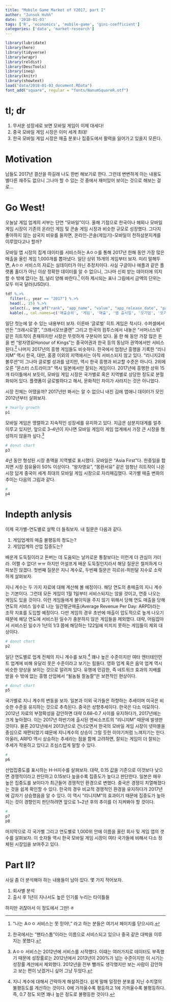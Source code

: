 ```yaml
---
title: "Mobile Game Market of Y2017, part I"
author: "Junsok Huhh"
date: '2018-01-03'
tags: ['R', 'economics', 'mobile-game', 'gini-coefficient']
categories: ['data', 'market-research']
---
```


```r
library(lubridate)
library(here)
library(tidyverse)
library(wrapr)
library(reldist) 
library(DescTools) 
library(ineq)
library(knitr)
library(showtext)
load("data/2018-01-03_document.RData") 
font_add("square", regular = "fonts/NanumSquareR.otf")
```

# tl; dr 

  1. 무서운 성장세로 보면 모바일 게임이 이제 대세다! 
  2. 중국 모바일 게임 시장은 이미 세계 최대!  
  3. 한국 모바일 게임 시장은 매출 분포나 집중도에서 활력을 잃어가고 있을지 모른다. 
  
# Motivation 

남들도 2017년 결산을 하길래 나도 한번 해보기로 한다. 그런데 변변하게 아는 내용도 별다른 재주도 없으니 그나마 할 수 있는 것 중에서 재미있어 보이는 것으로 해보는 걸로... 

# Go West!  

오늘날 게임 업계의 서부는 단연 "모바일"이다. 올해 기점으로 한국이나 해외나 모바일 게임 시장이 기존의 온라인 게임 및 콘솔 게임 시장과 비슷한 규모로 성장했다. 그다지 좋아하지 않는 삼국지 비유를 들자면, 온라인-콘솔(게임기)-모바일이 천하삼분지계를 이루었다고나 할까? 

모바일 앱 시장의 집계 데이터를 서비스하는 Aㅇㅇ를 통해 2017년 한해 동안 가장 많은 매출을 올린 게임 1,000개를 뽑아냈다. 일단 상위 15개의 게임부터 보자. 미리 말해두면, Aㅇㅇ 서비스의 자료는 실데이터가 아닌 추정치이다. 사실 구글이나 애플과 같은 플랫폼 홀더가 아닌 이상 정확한 데이터를 알 수 없으니, 그나마 신뢰 받는 데이터에 의지할 수 밖에 없다는 점, 널리 양해 바란다.[^out] 이하 제시되는 표나 그림에서 금액의 단위는 모두 미국 달러(USD)다. 

[^out]: "나는 Aㅇㅇ 서비스는 못 믿어!," 라고 하는 분들은 여기서 페이지를 닫으시라. 

```r
tdf %.>% 
  filter(., year == "2017") %.>% 
  head(., 15) %.>% 
  select(., one_of("rank", "app_name", "value", "app_release_date", "parent_company_name", "hq_country")) %.>% 
  kable(., col.names=c('매출순위', '게임', '매출', '앱 츨시일', '모기업', '모기업 국가'), caption="2017 모바일 게임 매출 순위") 
```

일단 첫눈에 알 수 있는 내용부터 보자. 이른바 '글로벌' 히트 게임은 착시다. 수퍼셀에서 만든 "크래시로열", "크래시오브클랜" 그리고 한국의 컴투스에서 내놓은 "서머너스워" 같은 히트작이 존재하지만 시장은 뚜렷하게 구분되어 있다. 올 한 해 동안 가장 많은 돈을 번 "왕자영요Honour of Kings"는 중국어권과 한국 등의 동남아 권역에서만 서비스된다.[^honor] 나머지 2017년의 흥행 게임들도 비슷하다. 한국에서 엄청난 흥행을 기록한 "리니지M" 역시 한국, 대만, 홍콩 이외의 지역에서는 아직 서비스되지 않고 있다. "리니지2레볼루션"이 그나마 글로벌 성과를 냈지만, 역시 한국 흥행과 비교할 수준은 아니다. 2위에 오른 "몬스터 스트라이크" 역시 일본에서만 잘되는 게임이다. 2017년에 흥행한 상위 15개 타이틀에서 보듯이, 모바일 게임 시장은 국가별로 혹은 지역별로 상당한 정도로 분절화되어 있다. 플랫폼이 글로벌하다고 해서, 문화적인 차이가 사라지는 것은 아니었다.  

[^honor]: 한국에서는 "팬타스톰"이라는 이름으로 서비스되고 있으나 중국 같은 대박을 이루지는 못했다.

시장 전체는 어땠을까? 2017년만 봐서는 알 수 없으니 내친 김에 앱애니 데이터가 모인 2012년부터 살펴보자. 

```r
# Yearly growth 
p1
```

모바일 게임은 맹렬하고 지속적인 성장세를 유지하고 있다. 지금은 삼분지대계를 얼추 이루고 있지만, 앞으로 3--4년이 지나면 모바일 게임이 게임 업계에서 가장 큰 시장을 형성하지 않을까 싶다.[^caution] 

[^caution]: Aㅇㅇ 서비스는 2012년에 서비스를 시작했다. 이떄는 여러가지로 데이터도 부족했기 때문에 성장률로는 2012년에서 2013년이 200%가 넘는 수준이지만 이 시기는 성장률 계산에서 제외했다. 2012년을 전부 뺄까도 생각했지만 보는 사람이 감안하고 보는 편이 낫겠거니 싶어 그냥 두었다. 

```r
# donut chart 
p3
```

4년 동안 형성된 시장 총액을 지역별로 표시했다. 모바일은 "Asia First"다. 한중일을 합치면 시장 점유율이 50% 이상이다. "왕자영요", "몽환서유" 같은 엄청난 히트작이 나온 시장 답게 중국이 세계 최대의 모바일 게임 시장으로 자리매김했다. 국가별 매출 변화의 추이는 다음의 그림과 같다. 

```r
#
p4
```


# Indepth anlysis

이제 국가별-연도별로 살짝 더 들춰보자. 내 질문은 다음과 같다. 

  1. 게임업계의 매출 불평등의 정도는? 
  2. 게임업계의 산업 집중도는? 

배운게 도둑질이라고 돈버는 데 도움되는 날카로운 통찰보다는 이런게 더 관심이 가더라. 어쩔 수 없다! ㅠㅠ 하지만 어설프게 배운 도둑질인지라서 해당 질문은 철저하게 다 파보진 않겠다. 첫번째 질문은 지니 계수로, 두번째 질문은 히르쉬-허핀달 지수로 소략하게 살펴보자.  

지니 계수는 두 가지 자료에 대해 계산해 볼 예정이다. 해당 연도의 총매출의 지니 계수는 기본이다. 그런데 모든 게임이 1월 1일부터 서비스되지는 않을 것이고, 연중 나오는 게임도 있을 것이다. 이런 게임들에게 불이익을 주지 않기 위해서 당해 연도 매출을 당해 연도의 서비스 일수로 나눈 일간평균매출(Average Revenue Per Day: ARPD)라는 조작 지표를 도입할 예정이다. 다만 게임의 경우 초반에 매출이 압도적으로 높게 나오기 때문에 해당 연도에 서비스된 일수가 충분하지 않은 게임들을 제외했다. 대략, 어림잡아서 서비스된 일수가 1년의 1/3 쯤에 해당하는 122일에 미치지 못하는 게임들이 제외 대상이다. 

```r
# donut chart 
p2
```

일단 연도별로 업계 전체의 지니 계수를 보자.[^gini] 꽤나 높은 수준이지만 여타 엔터테인먼트 업계에 비해 유달리 못은 수준이라고 보기는 힘들다. 영화 업계 혹은 음악 업계 역시 비슷한 양상을 보이는 것으로 알려져 있다. 유행에 민감한, 즉 네트워크 효과의 지배를 받을 수 밖에 없는 흥행 산업에서 "될놈될 잘놈잘"은 보편적인 현상이다. 

[^gini]: 지니 계수에 대해서 간략하게 해설하겠다. 쉽게 말해 일정한 분포를 지닌 수치열의 불평등도를 계산하는 것이다. 0에 가까울수록 평등하고 1에 가까울수록 불평등하다. 즉, 0.7 정도 되면 꽤나 높은 정도로 불평등한 것이다. 

```r
# donut chart 
p5
```

국가별로 지니 계수의 변동을 보자. 일본과 이외 국가들은 하향하는 추세이며 미국은 비슷한 수준을 유지하는 것으로 추측된다. 중국은 상향추세이다. 한국은 다소 미묘하다. 2012년 자료의 부정확성을 감안하면 대략 0.68--0.7 사이를 유지하다가, 2017년에는 크게 높아졌다. 이는 2017년 하반기에 출시된 엔씨소프트의 "리니지M" 때문에 발생한 것이다. 물론 2012년에서 2013년으로 건너오면서 한국의 모바일 게임 시장이 넷마블을 중심으로 재편되었기 떄문에 지니계수의 상승이 그럴 듯한 이야기처럼 느껴지기는 한다. 아울러, ARPD 역시 상승하는 추세라는 점을 함께 고려하면, 잘되는 게임이 더 잘되는 추세가 작용하고 있다고 조심스럽게 말할 수 있다.

```r
#
p6
```

산업집중도를 표시하는 H-H지수를 살펴보자. 대략, 0.15 값을 기준으로 이것보다 낮으면 경쟁적이라고 판단하고 0.15보다 높을수록 집중도가 높다고 판단한다. 일본은 매우 높은 집중도를 보이다가 최근들어 경쟁적인 환경으로 변했다. 중국은 경쟁이 치열해졌다는 것을 쉽게 확인할 수 있다. 한국의 경우 비교적 경쟁적인 환경을 유지하다가 2017년에 갑자기 상승했음을 알 수 있다. 이 역시 "리니지M"의 효과이기 때문에 집중도가 높아지는 것이 경향인지 판단하려면 앞으로 1~2년 후의 추이를 더 지켜봐야 할 것이다. 

```r
#
p7
p8
```


마지막으로 각 국가별 그리고 연도별로 1,000위 안에 이름을 올린 회사 및 게임 앱의 갯수를 살펴보자. 이 숫자들 역시 한국 모바일 게임 시장이 여타 국가들에 비해서 다소 정체된 시장임을 보여주고 있다. 

# Part II?

사실 좀 더 분석해야 하는 내용들이 남아 있다. 몇 가지 적어보자. 

  1. 회사별 분석 
  2. 출시 후 1년이 지나서도 높은 인기를 누리는 타이틀들 

하지만 귀찮아서 이 정도에서 그만! ㅎ 




